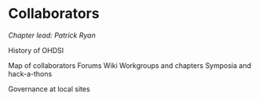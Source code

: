 # Collaborators {#Collaborators}

*Chapter lead: Patrick Ryan*

History of OHDSI

Map of collaborators
Forums
Wiki
Workgroups and chapters
Symposia and hack-a-thons


Governance at local sites
